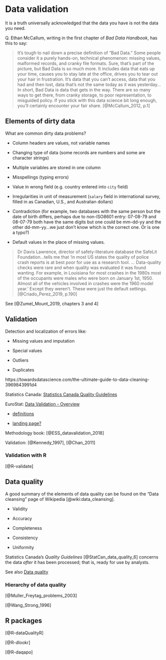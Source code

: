 # Data validation {#validation}

It is a truth universally acknowledged that the data you have is not the data you need.

Q. Ethan McCallum, writing in the first chapter of _Bad Data Handbook_, has this to say: 

> It’s tough to nail down a precise definition of “Bad Data.” Some people consider it a
purely hands-on, technical phenomenon: missing values, malformed records, and cranky
file formats. Sure, that’s part of the picture, but Bad Data is so much more. It includes
data that eats up your time, causes you to stay late at the office, drives you to tear out
your hair in frustration. It’s data that you can’t access, data that you had and then lost,
data that’s not the same today as it was yesterday…
In short, Bad Data is data that gets in the way. There are so many ways to get there, from
cranky storage, to poor representation, to misguided policy. If you stick with this data
science bit long enough, you’ll certainly encounter your fair share.
> [@McCallum_2012, p.1]






## Elements of dirty data

What are common dirty data problems?

* Column headers are values, not variable names

* Changing type of data (some records are numbers and some are character strings)

* Multiple variables are stored in one column 

* Misspellings (typing errors)

* Value in wrong field (e.g. country entered into `city` field)

* Irregularities in unit of measurement (`salary` field in international survey, filled in as Canadian, U.S., and Australian dollars)

* Contradiction (for example, two databases with the same person but the date of birth differs, perhaps due to non-ISO8601 entry: 07-08-79 and 08-07-79 both have the same digits but one could be mm-dd-yy and the other dd-mm-yy...we just don't know which is the correct one. Or is one a typo?)

* Default values in the place of missing values.

> Dr Davis Lawrence, director of safety-literature database the SafeLit Foundation...tells me that 'in most US states the quality of police crash reports is at best poor for use as a research tool. ... Data-quality checks were rare and when quality was evaluated it was found wanting. For example, in Louisiana for most crashes in the 1980s most of the occupants were males who were born on January 1st, 1950. Almost all of the vehicles involved in crashes were the 1960 model year.' Except they weren't. These were just the default settings. [@Criado_Perez_2019, p.190]


See [@Zumel_Mount_2019, chapters 3 and 4]


## Validation

Detection and localization of errors like:

* Missing values and imputation

* Special values

* Outliers

* Duplicates


https://towardsdatascience.com/the-ultimate-guide-to-data-cleaning-3969843991d4


Statistics Canada: [Statistics Canada Quality Guidelines](https://www150.statcan.gc.ca/n1/en/catalogue/12-539-X)



EuroStat: [Data Validation - Overview](https://ec.europa.eu/eurostat/cros/content/data-validation-overview_en)

* [definitions](https://ec.europa.eu/eurostat/cros/content/definitions_en)

* [landing page?](https://ec.europa.eu/eurostat/data/data-validation)

Methodology book: [@ESS_datavalidation_2018]


Validation: [@Kennedy_1997], [@Chan_2011]


### Validation with R

[@R-validate]


## Data quality

A good summary of the elements of data quality can be found on the "Data cleansing" page of Wikipedia [@wiki:data_cleansing].

* Validity

* Accuracy

* Completeness

* Consistency

* Uniformity


Statistics Canada's _Quality Guidelines_ [@StatCan_data_quality_6] concerns the data _after_ it has been processed; that is, ready for use by analysts.


See also [Data quality](https://oqrmmodel.wordpress.com/2013/03/10/what-is-quality-of-data/)



### Hierarchy of data quality

[@Muller_Freytag_problems_2003]

[@Wang_Strong_1996]


## R packages

[@R-dataQualityR]

[@R-dlookr]

[@R-daqapo]
